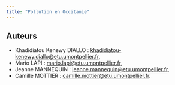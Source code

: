 ```yaml
---
title: "Pollution en Occitanie"
---
```


## Auteurs

- Khadidiatou Kenewy DIALLO : [khadidiatou-kenewy.diallo@etu.umontpellier.fr](mailto:khadidiatou-kenewy.diallo@etu.umontpellier.fr),
- Mario LAPI : [mario.lapi@etu.umontpellier.fr](mailto:mario.lapi@etu.umontpellier.fr),
- Jeanne MANNEQUIN : [jeanne.mannequin@etu.umontpellier.fr](mailto:jeanne.mannequin@etu.umontpellier.fr),
- Camille MOTTIER : [camille.mottier@etu.umontpellier.fr](mailto:camille.mottier@etu.umontpellier.fr).
